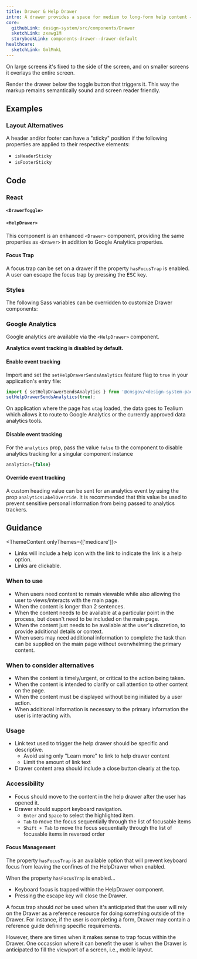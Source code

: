 ```yaml
---
title: Drawer & Help Drawer
intro: A drawer provides a space for medium to long-form help content — content that's too long or not common enough to warrant being on the page by default.
core:
  githubLink: design-system/src/components/Drawer
  sketchLink: zxawg1M
  storybookLink: components-drawer--drawer-default
healthcare:
  sketchLink: GmlMnkL
---
```


On large screens it's fixed to the side of the screen, and on smaller screens it overlays the entire screen.

Render the drawer below the toggle button that triggers it. This way the markup remains semantically sound and screen reader friendly.

## Examples

<StorybookExample
  componentName="drawer"
  storyId="components-drawer--drawer-default"
  minHeight={500}
/>

### Layout Alternatives

A header and/or footer can have a "sticky" position if the following properties are applied to their respective elements:

- `isHeaderSticky`
- `isFooterSticky`

<StorybookExample
  componentName="sticky-drawer"
  storyId="components-drawer--drawer-with-sticky-positioning"
  minHeight={300}
/>

## Code

### React

<PropTable componentName="Drawer" />

#### `<DrawerToggle>`

<PropTable componentName="DrawerToggle" />

#### `<HelpDrawer>`

This component is an enhanced `<Drawer>` component, providing the same properties as `<Drawer>` in addition to Google Analytics properties.

<PropTable componentName="HelpDrawer" />

#### Focus Trap

A focus trap can be set on a drawer if the property `hasFocusTrap` is enabled. A user can escape the focus trap by pressing the <kbd>ESC</kbd> key.

### Styles

The following Sass variables can be overridden to customize Drawer components:

<ComponentThemeOptions
  componentname="drawer"
/>

### Google Analytics

Google analytics are available via the `<HelpDrawer>` component.

**Analytics event tracking is disabled by default.**

#### Enable event tracking

Import and set the `setHelpDrawerSendsAnalytics` feature flag to `true` in your application's entry file:

```js
import { setHelpDrawerSendsAnalytics } from '@cmsgov/<design-system-package>';
setHelpDrawerSendsAnalytics(true);
```

On application where the page has `utag` loaded, the data goes to Tealium which allows it to route to Google Analytics or the currently approved data analytics tools.

#### Disable event tracking

For the `analytics` prop, pass the value `false` to the component to disable analytics tracking for a singular component instance

```js
analytics={false}
```

#### Override event tracking

A custom heading value can be sent for an analytics event by using the prop `analyticsLabelOverride`. It is recommended that this value be used to prevent sensitive personal information from being passed to analytics trackers.

## Guidance

<ThemeContent onlyThemes={['medicare']}>

- Links will include a help icon with the link to indicate the link is a help option.
- Links are clickable.

</ThemeContent>

### When to use

- When users need content to remain viewable while also allowing the user to views/interacts with the main page.
- When the content is longer than 2 sentences.
- When the content needs to be available at a particular point in the process, but doesn't need to be included on the main page.
- When the content just needs to be available at the user's discretion, to provide additional details or context.
- When users may need additional information to complete the task than can be supplied on the main page without overwhelming the primary content.

### When to consider alternatives

- When the content is timely/urgent, or critical to the action being taken.
- When the content is intended to clarify or call attention to other content on the page.
- When the content must be displayed without being initiated by a user action.
- When additional information is necessary to the primary information the user is interacting with.

### Usage

- Link text used to trigger the help drawer should be specific and descriptive.
  - Avoid using only "Learn more" to link to help drawer content
  - Limit the amount of link text
- Drawer content area should include a close button clearly at the top.

### Accessibility

- Focus should move to the content in the help drawer after the user has opened it.
- Drawer should support keyboard navigation.
  - `Enter` and `Space` to select the highlighted item.
  - `Tab` to move the focus sequentially through the list of focusable items
  - `Shift + Tab` to move the focus sequentially through the list of focusable items in reversed order

#### Focus Management

The property `hasFocusTrap` is an available option that will prevent keyboard focus from leaving the confines of the HelpDrawer when enabled.

When the property `hasFocusTrap` is enabled...

- Keyboard focus is trapped within the HelpDrawer component.
- Pressing the escape key will close the Drawer.

A focus trap should _not_ be used when it's anticipated that the user will rely on the Drawer as a reference resource for doing something outside of the Drawer. For instance, if the user is completing a form, Drawer may contain a reference guide defining specific requirements.

However, there are times when it makes sense to trap focus within the Drawer. One occassion where it can benefit the user is when the Drawer is anticipated to fill the viewport of a screen, i.e., mobile layout.
